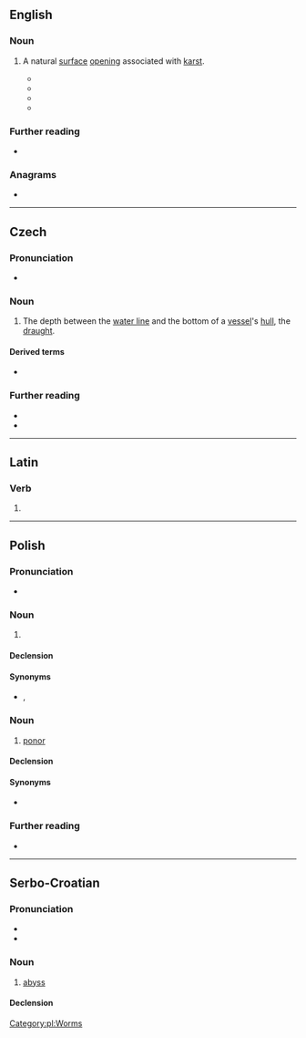 ==English==

===Noun===
{{en-noun}}

# {{lb|en|geology}} A natural [[surface]] [[opening]] associated with [[karst]].
#* {{quote-book|en|title=Karst hydrogeology|page=168|author=Petar T. Milanović|year=1981|passage=As long as the total capacity q of the spring is smaller than the total capacity q<sub>2</sub> of the '''ponor''', no flooding of the polje will occur.}}
#* {{quote-book|en|title=Encyclopedia of Caves and Karst Science|page=1283|author=John Gunn|year=2004|passage=The only permanent sea '''ponor''' in the world is the sea mill of Argostoli, located on Kefalonia Island in the Ionian Sea (Greece) (Glanz, 1965).}}
#* {{quote-book|en|title=Water Resources Engineering in Karst|page=22|author=Petar Milanovic|year=2004|passage='''Ponors''' are one of the symbol features of karst regions, and crucial features from a hydrogeological and geotechnical point of view.}}
#* {{quote-book|en|title=Glaciokarsts|page=203|author=Márton Veress|year=2018|passage=The characteristic features of the '''ponors''' of glaciokarst mainly manifest in the fact that they were mostly formed in karstic depressions or in glacial erosional depressions.}}

===Further reading===
* {{pedia}}

===Anagrams===
* {{anagrams|en|a=noopr|porno|porno-}}

----

==Czech==

===Pronunciation===
* {{cs-IPA}}

===Noun===
{{cs-noun|g=m}}

# The depth between the [[water line]] and the bottom of a [[vessel]]'s [[hull]], the [[draught]].

====Derived terms====
* {{l|cs|čára ponoru}}

===Further reading===
* {{R:PSJC}}
* {{R:SSJC}}

----

==Latin==

===Verb===
{{la-verb-form|pōnor}}

# {{inflection of|la|pōnō||1|s|pres|pasv|indc}}

----

==Polish==
{{wikipedia|lang=pl}}

===Pronunciation===
* {{pl-IPA}}

===Noun===
{{pl-noun|m-an}}

# {{lb|pl|obsolete}} {{l|en|worm}}

====Declension====
{{pl-decl-noun-m-an}}

====Synonyms====
* {{l|pl|czerw}}, {{l|pl|robak}}

===Noun===
{{pl-noun|m-in}}

# {{lb|pl|geology}} [[:wikipedia:ponor|ponor]]

====Declension====
{{pl-decl-noun-m-in}}

====Synonyms====
* {{l|pl|wchłon}}

===Further reading===
* {{R:PWN}}

[[Category:pl:Worms]]

----

==Serbo-Croatian==

===Pronunciation===
* {{IPA|sh|/pǒnor/}}
* {{hyphenation|sh|po|nor}}

===Noun===
{{sh-noun|g=m|head=pònor}}

# [[abyss]]

====Declension====
{{sh-decl-noun
|ponor|ponori
|ponora|ponora
|ponoru|ponorima
|ponor|ponore
|ponoru / ponore|ponori
|ponoru|ponorima
|ponorom|ponorima
}}